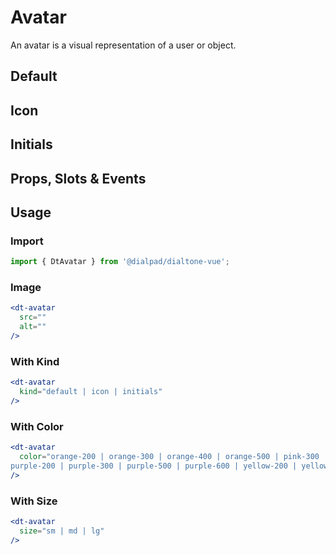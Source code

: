 
# Avatar

<Subtitle>
  An avatar is a visual representation of a user or object.
</Subtitle>

## Default

<Canvas>
  <Story id="elements-avatar--default" />
</Canvas>

## Icon

<Canvas>
  <Story id="elements-avatar--icon" />
</Canvas>

## Initials

<Canvas>
  <Story id="elements-avatar--initials" />
</Canvas>

## Props, Slots & Events

<ArgsTable of={DtAvatarDocOnly} />

## Usage

### Import

```jsx
import { DtAvatar } from '@dialpad/dialtone-vue';
```

### Image

```jsx
<dt-avatar
  src=""
  alt=""
/>
```

### With Kind

```jsx
<dt-avatar
  kind="default | icon | initials"
/>
```

### With Color

```jsx
<dt-avatar
  color="orange-200 | orange-300 | orange-400 | orange-500 | pink-300 | pink-400 | pink-500 | pink-600 |
purple-200 | purple-300 | purple-500 | purple-600 | yellow-200 | yellow-300 | yellow-400 | yellow-500"
/>
```

### With Size

```jsx
<dt-avatar
  size="sm | md | lg"
/>
```
